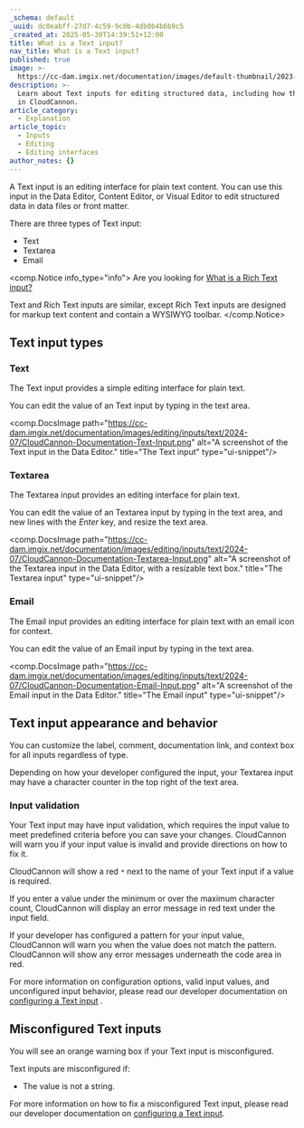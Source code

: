 ```yaml
---
_schema: default
_uuid: dc0eabff-27d7-4c59-9c0b-4db0b4b6b9c5
_created_at: 2025-05-30T14:39:51+12:00
title: What is a Text input?
nav_title: What is a Text input?
published: true
image: >-
  https://cc-dam.imgix.net/documentation/images/default-thumbnail/2023-Q4/CloudCannon-Documentation-Thumbnail.png
description: >-
  Learn about Text inputs for editing structured data, including how they work
  in CloudCannon.
article_category:
  - Explanation
article_topic:
  - Inputs
  - Editing
  - Editing interfaces
author_notes: {}
---
```

A Text input is an editing interface for plain text content. You can use this input in the Data Editor, Content Editor, or Visual Editor to edit structured data in data files or front matter.

There are three types of Text input:

* Text
* Textarea
* Email

<comp.Notice info_type="info">
  Are you looking for [What is a Rich Text input?](/documentation/articles/what-is-a-rich-text-input/)

  Text and Rich Text inputs are similar, except Rich Text inputs are designed for markup text content and contain a WYSIWYG toolbar.
</comp.Notice>

## Text input types

### Text

The Text input provides a simple editing interface for plain text.

You can edit the value of an Text input by typing in the text area.

<comp.DocsImage path="https://cc-dam.imgix.net/documentation/images/editing/inputs/text/2024-07/CloudCannon-Documentation-Text-Input.png" alt="A screenshot of the Text input in the Data Editor." title="The Text input" type="ui-snippet"/>

### Textarea

The Textarea input provides an editing interface for plain text.

You can edit the value of an Textarea input by typing in the text area, and new lines with the *Enter* key, and resize the text area.

<comp.DocsImage path="https://cc-dam.imgix.net/documentation/images/editing/inputs/text/2024-07/CloudCannon-Documentation-Textarea-Input.png" alt="A screenshot of the Textarea input in the Data Editor, with a resizable text box." title="The Textarea input" type="ui-snippet"/>

### Email

The Email input provides an editing interface for plain text with an email icon for context.

You can edit the value of an Email input by typing in the text area.

<comp.DocsImage path="https://cc-dam.imgix.net/documentation/images/editing/inputs/text/2024-07/CloudCannon-Documentation-Email-Input.png" alt="A screenshot of the Email input in the Data Editor." title="The Email input" type="ui-snippet"/>

## Text input appearance and behavior

You can customize the label, comment, documentation link, and context box for all inputs regardless of type.

Depending on how your developer configured the input, your Textarea input may have a character counter in the top right of the text area.

### Input validation

Your Text input may have input validation, which requires the input value to meet predefined criteria before you can save your changes. CloudCannon will warn you if your input value is invalid and provide directions on how to fix it.

CloudCannon will show a red `*` next to the name of your Text input if a value is required.

If you enter a value under the minimum or over the maximum character count, CloudCannon will display an error message in red text under the input field.

If your developer has configured a pattern for your input value, CloudCannon will warn you when the value does not match the pattern. CloudCannon will show any error messages underneath the code area in red.

For more information on configuration options, valid input values, and unconfigured input behavior, please read our developer documentation on [configuring a Text input](/documentation/articles/configure-a-text-input/) .

## Misconfigured Text inputs

You will see an orange warning box if your Text input is misconfigured.

Text inputs are misconfigured if:

* The value is not a string.

For more information on how to fix a misconfigured Text input, please read our developer documentation on [configuring a Text input](/documentation/articles/configure-a-text-input/).